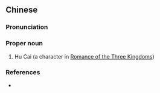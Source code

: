 ==Chinese==
{{zh-forms}}

===Pronunciation===
{{zh-pron
|m=Hú Cái
|cat=pn
}}

===Proper noun===
{{zh-proper noun}}

# Hu Cai (a character in [[w:Romance of the Three Kingdoms|Romance of the Three Kingdoms]])

===References===
* {{cite-book
|last=Luo
|first=Guanzhong
|authorlink=w:Luo Guanzhong
|coauthors=
|year=
|title=[[s:Romance of the Three Kingdoms/Chapter 13#29|Romance of the Three Kingdoms/Chapter 13]]
|language=Mandarin/English
|publisher=
|location=
}}
